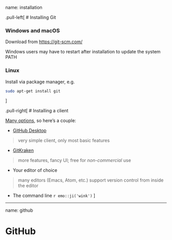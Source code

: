 name: installation

.pull-left[
# Installing Git

### Windows and macOS

Download from <https://git-scm.com/>

Windows users may have to restart after installation to update the system PATH

### Linux

Install via package manager, e.g.

```sh
sudo apt-get install git
```
]

.pull-right[
# Installing a client

[Many options](https://git-scm.com/downloads/guis/), so here's a couple:

- [GitHub Desktop](https://desktop.github.com/)

> very simple client, only most basic features

- [GitKraken](https://www.gitkraken.com/)

> more features, fancy UI; free for _non-commercial_ use

- Your editor of choice

> many editors (Emacs, Atom, etc.) support version control from inside the editor

- The command line `r emo::ji('wink')`
]

---
name: github

# GitHub
